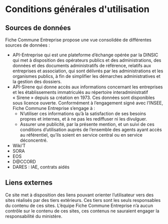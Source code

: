 # Conditions générales d'utilisation

## Sources de données

Fiche Commune Entreprise propose une vue consolidée de différentes sources de données :

<div class="content">

- API-Entreprise qui est une plateforme d’échange opérée par la DINSIC qui met à disposition des opérateurs publics et des administrations, des données et des documents administratifs de référence, relatifs aux entreprises et association, qui sont délivrés par les administrations et les organismes publics, à fin de simplifier les démarches administratives et la gestion des dossiers.
- API-Sirene qui donne accès aux informations concernant les entreprises et les établissements immatriculés au répertoire interadministratif « Sirene » depuis sa création en 1973. Ces données sont disponibles sous licence ouverte. Conformément à l’engagement signé avec l’INSEE, Fiche Commune Entreprise s’engage à :
    - N’utiliser ces informations qu’à la satisfaction de ses besoins propres et internes, et à ne pas les rediffuser ni les divulguer.
    - Assurer une publicité, par la présente mention, et un suivi de ces conditions d’utilisation auprès de l’ensemble des agents ayant accès au référentiel, qu’ils soient en service central ou en service déconcentré.
- Wiki’T
- SORA
- EOS
- D@CCORD
- DARES : IAE, contrats aidés

</div>

## Liens externes

Ce site met à disposition des liens pouvant orienter l’utilisateur vers des sites réalisés par des tiers extérieurs. Ces tiers sont les seuls responsables du contenu de ces sites. L’équipe Fiche Commune Entreprise n’a aucun contrôle sur le contenu de ces sites, ces contenus ne sauraient engager la responsabilité du ministère.
